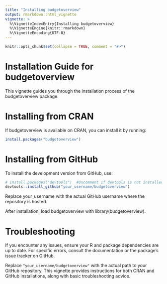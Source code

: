 ```yaml
---
title: "Installing budgetoverview"
output: rmarkdown::html_vignette
vignette: >
  %\VignetteIndexEntry{Installing budgetoverview}
  %\VignetteEngine{knitr::rmarkdown}
  %\VignetteEncoding{UTF-8}
---
```


```r
knitr::opts_chunk$set(collapse = TRUE, comment = "#>")
```

# Installation Guide for budgetoverview

This vignette guides you through the installation process of the budgetoverview package.

# Installing from CRAN

If budgetoverview is available on CRAN, you can install it by running:

```r
install.packages("budgetoverview")
```

# Installing from GitHub

To install the development version from GitHub, use:

```r
# install.packages("devtools")  #Uncomment if devtools is not installed
devtools::install_github("your_username/budgetoverview")
```

Replace your_username with the actual GitHub username where the repository is hosted.

After installation, load budgetoverview with library(budgetoverview).

# Troubleshooting

If you encounter any issues, ensure your R and package dependencies are up to date. For specific errors, consult the documentation or the package's issue tracker on GitHub.

Replace `"your_username/budgetoverview"` with the actual path to your GitHub repository. This vignette provides instructions for both CRAN and GitHub installations, along with basic troubleshooting advice.
